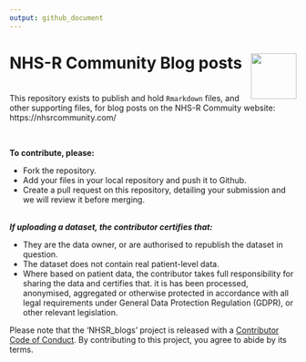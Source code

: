 ```yaml
---
output: github_document
---
```


# NHS-R Community Blog posts <a href='https://nhsrcommunity.com/'><img src='man/figures/logo.png' align="right" height="80" /></a>

<br>
This repository exists to publish and hold `Rmarkdown` files, and other supporting files, for blog posts on the NHS-R Commuity website: https://nhsrcommunity.com/

<br>


__To contribute, please:__

* Fork the repository.
* Add your files in your local repository and push it to Github.
* Create a pull request on this repository, detailing your submission and we will review it before merging.

<br>
___If uploading a dataset, the contributor certifies that:___

* They are the data owner, or are authorised to republish the dataset in question.
* The dataset does not contain real patient-level data.
* Where based on patient data, the contributor takes full responsibility for sharing the data and certifies that. it is has been processed, anonymised, aggregated or otherwise protected in accordance with all legal requirements under General Data Protection Regulation (GDPR), or other relevant legislation.


Please note that the 'NHSR_blogs' project is released with a
[Contributor Code of Conduct](CODE_OF_CONDUCT.md).
By contributing to this project, you agree to abide by its terms.
